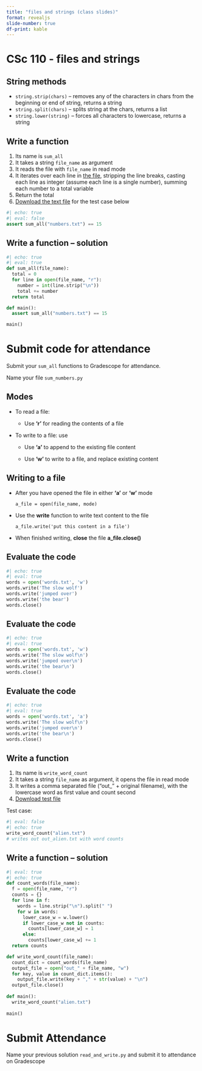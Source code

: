 ```yaml
---
title: "files and strings (class slides)"
format: revealjs
slide-number: true
df-print: kable
---
```


# CSc 110 - files and strings

## String methods

-   `string.strip(chars)` -- removes any of the characters in chars from the beginning or end of string, returns a string
-   `string.split(chars)` -- splits string at the chars, returns a list
-   `string.lower(string)` -- forces all characters to lowercase, returns a string

## Write a function

1.  Its name is `sum_all`
2.  It takes a string `file_name` as argument
3.  It reads the file with `file_name` in read mode
4.  It iterates over each line in [the file](data/numbers.txt), stripping the line breaks, casting each line as integer (assume each line is a single number), summing each number to a total variable
5.  Return the total
6.  [Download the text file](data/numbers.txt) for the test case below

```python
#| echo: true
#| eval: false
assert sum_all("numbers.txt") == 15
```

## Write a function -- solution

```python
#| echo: true
#| eval: true
def sum_all(file_name):
  total = 0
  for line in open(file_name, "r"):
    number = int(line.strip("\n"))
    total += number
  return total

def main():
  assert sum_all("numbers.txt") == 15

main()
```


# Submit code for attendance

Submit your `sum_all` functions to Gradescope for attendance.

Name your file `sum_numbers.py`

## Modes

-   To read a file:

    -   Use **'r'** for reading the contents of a file

-   To write to a file: use

    -   Use **'a'** to append to the existing file content

    -   Use **'w'** to write to a file, and replace existing content

## Writing to a file

-   After you have opened the file in either **'a'** or **'w'** mode

    ```         
    a_file = open(file_name, mode)
    ```

-   Use the **write** function to write text content to the file

    ```         
    a_file.write('put this content in a file')
    ```

-   When finished writing, **close** the file **a_file.close()**

## Evaluate the code

```python
#| echo: true
#| eval: true
words = open('words.txt', 'w')
words.write('The slow wolf')
words.write('jumped over')
words.write('the bear')
words.close()
```

## Evaluate the code

```python
#| echo: true
#| eval: true
words = open('words.txt', 'w')
words.write('The slow wolf\n')
words.write('jumped over\n')
words.write('the bear\n')
words.close()
```

## Evaluate the code

```python
#| echo: true
#| eval: true
words = open('words.txt', 'a')
words.write('The slow wolf\n')
words.write('jumped over\n')
words.write('the bear\n')
words.close()
```

## Write a function

1.  Its name is `write_word_count`
2.  It takes a string `file_name` as argument, it opens the file in read mode
3.  It writes a comma separated file ("out_" + original filename), with the lowercase word as first value and count second
4.  [Download test file](data/alien.txt)

Test case:

```python
#| eval: false
#| echo: true
write_word_count("alien.txt")
# writes out out_alien.txt with word counts
```

## Write a function -- solution

```python
#| eval: true
#| echo: true
def count_words(file_name):
  f = open(file_name, "r")
  counts = {}
  for line in f:
    words = line.strip("\n").split(" ")
    for w in words:
      lower_case_w = w.lower()
      if lower_case_w not in counts:
        counts[lower_case_w] = 1
      else:
        counts[lower_case_w] += 1
  return counts

def write_word_count(file_name):
  count_dict = count_words(file_name)
  output_file = open("out_" + file_name, "w")
  for key, value in count_dict.items():
    output_file.write(key + "," + str(value) + "\n")
  output_file.close()
  
def main(): 
  write_word_count("alien.txt")
  
main()
```

# Submit Attendance

Name your previous solution `read_and_write.py` and submit it to attendance on Gradescope